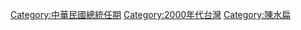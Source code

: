 [[Category:中華民國總統任期|Category:中華民國總統任期]]
[[Category:2000年代台灣|Category:2000年代台灣]]
[[Category:陳水扁|Category:陳水扁]]